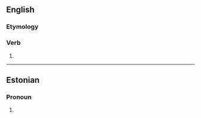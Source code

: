 ==English==

===Etymology===
{{suffix|en|sell|est}}

===Verb===
{{head|en|verb form}}

# {{en-archaic second-person singular of|sell|lang=en}}

----

==Estonian==

===Pronoun===
{{head|et|pronoun form}}

# {{et-nom form of|pos=pronoun|c=ela|n=sg|see}}